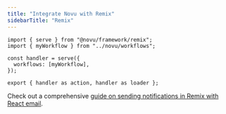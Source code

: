 ```yaml
---
title: "Integrate Novu with Remix"
sidebarTitle: "Remix"
---
```


```tsx
import { serve } from "@novu/framework/remix";
import { myWorkflow } from "../novu/workflows";

const handler = serve({
  workflows: [myWorkflow],
});

export { handler as action, handler as loader };
```

Check out a comprehensive [guide on sending notifications in Remix with React email](/guides/framework-guides/framework-remix).
